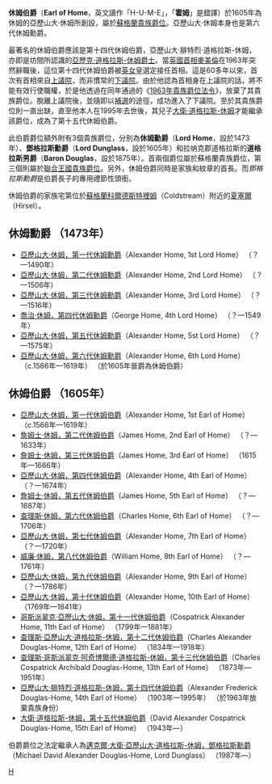 '''休姆伯爵'''（'''Earl of Home'''，英文讀作「H-U-M-E」，「'''霍姆'''」是錯譯）於1605年為休姆的亞歷山大·休姆所創設，屬於[[蘇格蘭貴族爵位|蘇格蘭貴族爵位]]。亞歷山大·休姆本身也是第六代休姆勳爵。

最著名的休姆伯爵應該是第十四代休姆伯爵，亞歷山大·腓特烈·道格拉斯-休姆，亦即是坊間所認識的[[亞歷克·道格拉斯-休姆|亞歷克·道格拉斯-休姆]][[爵士|爵士]]。當[[英國首相|英國首相]][[麥美倫|麥美倫]]在1963年突然辭職後，這位第十四代休姆伯爵被[[伊利沙伯二世|英女皇]]選定接任首相。這是60多年以來，首次有首相來自[[英國上議院|上議院]]，而非慣常的[[英國下議院|下議院]]。由於他認為首相身在上議院的話，將不能有效行使職權，於是他透過在同年通過的《[[1963年貴族爵位法令|1963年貴族爵位法令]]》，放棄了其貴族爵位。脫離上議院後，並隨即以[[補選|補選]]的途徑，成功進入了下議院。至於其貴族爵位則一直出缺，直至他本人在1995年去世後，其兒子[[大衛·道格拉斯-休姆，第十五代休姆伯爵|大衛·道格拉斯-休姆]]才能繼承該爵位，成為了第十五代休姆伯爵。

此伯爵爵位額外附有3個貴族爵位，分別為'''休姆勳爵'''（'''Lord Home'''，設於1473年）、'''鄧格拉斯勳爵'''（'''Lord Dunglass'''，設於1605年）和拉纳克郡道格拉斯的'''道格拉斯男爵'''（'''Baron Douglas'''，設於1875年）。首兩個爵位屬於蘇格蘭貴族爵位，第三個則屬於[[聯合王國貴族爵位|聯合王國貴族爵位]]。另外，休姆伯爵同時是家族和紋章的首長。而''鄧格拉斯勳爵''是伯爵長子的專用禮節性頭銜。

休姆伯爵的家族宅第位於[[蘇格蘭|蘇格蘭]][[科爾德斯特裡姆|科爾德斯特裡姆]]（Coldstream）附近的[[夏塞爾|夏塞爾]]（Hirsel）。

==休姆勳爵 （1473年）==
*[[亞歷山大·休姆，第一代休姆勳爵|亞歷山大·休姆，第一代休姆勳爵]]（Alexander Home, 1st Lord Home） （？—1490年）
*[[亞歷山大·休姆，第二代休姆勳爵|亞歷山大·休姆，第二代休姆勳爵]]（Alexander Home, 2nd Lord Home） （？—1506年）
*[[亞歷山大·休姆，第三代休姆勳爵|亞歷山大·休姆，第三代休姆勳爵]]（Alexander Home, 3rd Lord Home） （？—1516年）
*[[喬治·休姆，第四代休姆勳爵|喬治·休姆，第四代休姆勳爵]]（George Home, 4th Lord Home） （？—1549年）
*[[亞歷山大·休姆，第五代休姆勳爵|亞歷山大·休姆，第五代休姆勳爵]]（Alexander Home, 5st Lord Home） （？—1575年）
*[[亞歷山大·休姆，第一代休姆伯爵|亞歷山大·休姆，第六代休姆勳爵]]（Alexander Home, 6th Lord Home） （c.1566年—1619年） （於1605年晉爵為休姆伯爵）

==休姆伯爵 （1605年）==
*[[亞歷山大·休姆，第一代休姆伯爵|亞歷山大·休姆，第一代休姆伯爵]]（Alexander Home, 1st Earl of Home） （c.1566年—1619年）
*[[詹姆士·休姆，第二代休姆伯爵|詹姆士·休姆，第二代休姆伯爵]]（James Home, 2nd Earl of Home） （？—1633年）
*[[詹姆士·休姆，第三代休姆伯爵|詹姆士·休姆，第三代休姆伯爵]]（James Home, 3rd Earl of Home） （1615年—1666年）
*[[亞歷山大·休姆，第四代休姆伯爵|亞歷山大·休姆，第四代休姆伯爵]]（Alexander Home, 4th Earl of Home） （？—1674年）
*[[詹姆士·休姆，第五代休姆伯爵|詹姆士·休姆，第五代休姆伯爵]]（James Home, 5th Earl of Home） （？—1687年）
*[[查理斯·休姆，第六代休姆伯爵|查理斯·休姆，第六代休姆伯爵]]（Charles Home, 6th Earl of Home） （？—1706年）
*[[亞歷山大·休姆，第七代休姆伯爵|亞歷山大·休姆，第七代休姆伯爵]]（Alexander Home, 7th Earl of Home） （？—1720年）
*[[威廉·休姆，第八代休姆伯爵|威廉·休姆，第八代休姆伯爵]]（William Home, 8th Earl of Home） （？—1761年）
*[[亞歷山大·休姆，第九代休姆伯爵|亞歷山大·休姆，第九代休姆伯爵]]（Alexander Home, 9th Earl of Home） （？—1786年）
*[[亞歷山大·休姆，第十代休姆伯爵|亞歷山大·休姆，第十代休姆伯爵]]（Alexander Home, 10th Earl of Home） （1769年—1841年）
*[[哥斯派翠克·休姆，第十一代休姆伯爵|哥斯派翠克·亞歷山大·休姆，第十一代休姆伯爵]]（Cospatrick Alexander Home, 11th Earl of Home） （1799年—1881年）
*[[查理斯·道格拉斯-休姆，第十二代休姆伯爵|查理斯·亞歷山大·道格拉斯-休姆，第十二代休姆伯爵]]（Charles Alexander Douglas-Home, 12th Earl of Home） （1834年—1918年）
*[[查理斯·道格拉斯-休姆，第十三代休姆伯爵|查理斯·哥斯派翠克·阿奇博爾德·道格拉斯-休姆，第十三代休姆伯爵]]（Charles Cospatrick Archibald Douglas-Home, 13th Earl of Home） （1873年—1951年）
*[[亞歷克·道格拉斯-休姆|亞歷山大·腓特烈·道格拉斯-休姆，第十四代休姆伯爵]]（Alexander Frederick Douglas-Home, 14th Earl of Home） （1903年—1995年） （於1963年放棄貴族身份）
*[[大衛·道格拉斯-休姆，第十五代休姆伯爵|大衛·道格拉斯-休姆，第十五代休姆伯爵]]（David Alexander Cospatrick Douglas-Home, 15th Earl of Home） （1943年—）
伯爵爵位之法定繼承人為[[邁克爾·大衛·亞歷山大·道格拉斯-休姆，鄧格拉斯勳爵|邁克爾·大衛·亞歷山大·道格拉斯-休姆，鄧格拉斯勳爵]]（Michael David Alexander Douglas-Home, Lord Dunglass） （1987年—）

{{休姆伯爵}}
{{現存不列顛伯爵爵位}}
[[Category:英国伯爵|H]]
